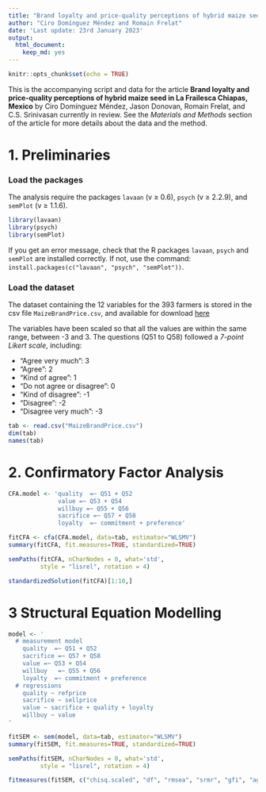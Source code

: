 ```yaml
---
title: "Brand loyalty and price-quality perceptions of hybrid maize seed in La Frailesca Chiapas, Mexico"
author: "Ciro Domínguez Méndez and Romain Frelat"
date: 'Last update: 23rd January 2023'
output:
  html_document: 
    keep_md: yes
---
```

```r
knitr::opts_chunk$set(echo = TRUE)
```

This is the accompanying script and data for the article **Brand loyalty and price-quality perceptions of hybrid maize seed in La Frailesca Chiapas, Mexico** by Ciro Domínguez Méndez, Jason Donovan, Romain Frelat, and C.S. Srinivasan currently in review. 
See the *Materials and Methods* section of the article for more details about the data and the method.

# 1. Preliminaries


### Load the packages
The analysis require the packages `lavaan` (v ≥ 0.6), `psych` (v ≥ 2.2.9), and `semPlot` (v ≥ 1.1.6).

```r
library(lavaan)
library(psych)
library(semPlot)
```

If you get an error message, check that the R packages `lavaan`, `psych` and `semPlot` are installed correctly. If not, use the command: `install.packages(c("lavaan", "psych", "semPlot"))`.

### Load the dataset

The dataset containing the 12 variables for the 393 farmers is stored in the csv file `MaizeBrandPrice.csv`, and available for download [here](https://github.com/rfrelat/SEM_MaizeBrandPrice/raw/main/MaizeBrandPrice.csv)

The variables have been scaled so that all the values are within the same range, between -3 and 3. The questions (Q51 to Q58) followed a *7-point Likert scale*, including:  

- “Agree very much”: 3 
- “Agree”: 2
- “Kind of agree”: 1 
- “Do not agree or disagree”: 0 
- “Kind of disagree”: -1 
- “Disagree”: -2
- “Disagree very much”: -3

```r
tab <- read.csv("MaizeBrandPrice.csv")
dim(tab)
names(tab)
```



# 2. Confirmatory Factor Analysis


```r
CFA.model <- 'quality  =~ Q51 + Q52
              value =~ Q53 + Q54
              willbuy =~ Q55 + Q56
              sacrifice =~ Q57 + Q58
              loyalty  =~ commitment + preference'

fitCFA <- cfa(CFA.model, data=tab, estimator="WLSMV")
summary(fitCFA, fit.measures=TRUE, standardized=TRUE)
```

```r
semPaths(fitCFA, nCharNodes = 0, what='std', 
         style = "lisrel", rotation = 4)
```

```r
standardizedSolution(fitCFA)[1:10,]
```


# 3 Structural Equation Modelling


```r
model <- '  
  # measurement model
    quality  =~ Q51 + Q52
    sacrifice =~ Q57 + Q58
    value =~ Q53 + Q54
    willbuy   =~ Q55 + Q56
    loyalty  =~ commitment + preference
  # regressions
    quality ~ refprice
    sacrifice ~ sellprice
    value ~ sacrifice + quality + loyalty
    willbuy ~ value
'

fitSEM <- sem(model, data=tab, estimator="WLSMV")
summary(fitSEM, fit.measures=TRUE, standardized=TRUE)
```

```r
semPaths(fitSEM, nCharNodes = 0, what='std', 
         style = "lisrel", rotation = 4)
```

```r
fitmeasures(fitSEM, c("chisq.scaled", "df", "rmsea", "srmr", "gfi", "agfi", "cfi", "tli"))
```


